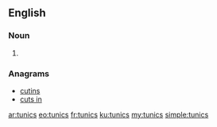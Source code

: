 ==English==

===Noun===
{{head|en|plural}}

# {{plural of|tunic|lang=en}}

===Anagrams===
* [[cutins#English|cutins]]
* [[cuts in#English|cuts in]]

[[ar:tunics]]
[[eo:tunics]]
[[fr:tunics]]
[[ku:tunics]]
[[my:tunics]]
[[simple:tunics]]